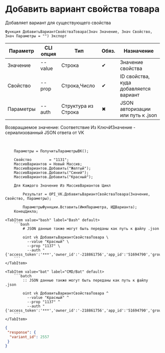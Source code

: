 ﻿---
sidebar_position: 5
---


# Добавить вариант свойства товара
 Добавляет вариант для существующего свойства



`Функция ДобавитьВариантСвойстваТовара(Знач Значение, Знач Свойство, Знач Параметры = "") Экспорт`

  | Параметр | CLI опция | Тип | Обяз. | Назначение |
  |-|-|-|-|-|
  | Значение | --value | Строка | &#x2714; | Значение свойства |
  | Свойство | --prop | Строка,Число | &#x2714; | ID свойства, куда добавляется вариант |
  | Параметры | --auth | Структура из Строка | &#x2716; | JSON авторизации или путь к .json |

  
  Возвращаемое значение:   Соответствие Из КлючИЗначение - сериализованный JSON ответа от VK

<br/>




```bsl title="Пример использования для 1С:Предприятие/OneScript"
    Параметры = ПолучитьПараметрыВК();

    Свойство        = "1131";
    МассивВариантов = Новый Массив;
    МассивВариантов.Добавить("Желтый");
    МассивВариантов.Добавить("Синий");
    МассивВариантов.Добавить("Красный");

    Для Каждого Значение Из МассивВариантов Цикл

        Результат = OPI_VK.ДобавитьВариантСвойстваТовара(Значение, Свойство, Параметры);

        ПараметрыФункции.Вставить(ИмяПараметра, ИДВарианта);
    КонецЦикла;
```
    

 <Tabs>
  
    <TabItem value="bash" label="Bash" default>
        ```bash
            # JSON данные также могут быть переданы как путь к файлу .json
            
            oint vk ДобавитьВариантСвойстваТовара \
              --value "Красный" \
              --prop "1137" \
              --auth "{'access_token':'***','owner_id':'-218861756','app_id':'51694790','group_id':'218861756'}"
        ```
    </TabItem>
  
    <TabItem value="bat" label="CMD/Bat" default>
        ```batch
            :: JSON данные также могут быть переданы как путь к файлу .json
            
            oint vk ДобавитьВариантСвойстваТовара ^
              --value "Красный" ^
              --prop "1137" ^
              --auth "{'access_token':'***','owner_id':'-218861756','app_id':'51694790','group_id':'218861756'}"
        ```
    </TabItem>
</Tabs>


```json title="Результат"
{
 "response": {
  "variant_id": 2557
 }
}
```
